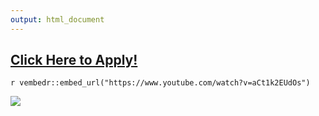 ```yaml
---
output: html_document
---
```


## [Click Here to Apply!](https://webforms.chaminade.edu/dataskills_short_courses/)

 
`r vembedr::embed_url("https://www.youtube.com/watch?v=aCt1k2EUdOs")`



<img src="`r here::here('logos/SDG Analytics in R Flyer October 2025.pdf.png')`" />













